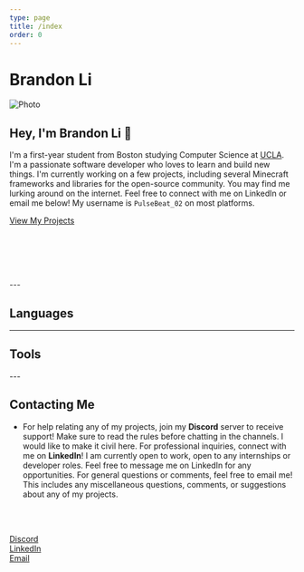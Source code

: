 ```yaml
---
type: page
title: /index
order: 0
---
```



# Brandon Li
<Image
    src="/images/portrait.webp"
    alt="Photo"
    width={500}
    height={750}
    className="next-image float-left"
/>

## Hey, I'm Brandon Li 👋

I'm a first-year student from Boston studying Computer Science at [UCLA](https://www.ucla.edu/). I'm a passionate
software developer who loves to learn and build new things. I'm currently working on a few projects, including several
Minecraft frameworks and libraries for the open-source community. You may find me lurking around on the internet. Feel
free to connect with me on LinkedIn or email me below! My username is `PulseBeat_02` on most platforms.
<div className="contact-button">
    <a href="/projects" className="button project-button"><FaFolderOpen className="icon"/>View My Projects</a>
</div>

<br></br><br></br>
<div className="icon-container">
    <a href="https://discord.gg/MgqRKvycMC"><FaDiscord className="icon"/></a>
    <a href="https://github.com/PulseBeat02"><FaGithub className="icon"/></a>
    <a href="https://www.linkedin.com/in/brandonli28"><FaLinkedin className="icon"/></a>
    <a href="mailto:brandonli28@ucla.edu"><MdEmail className="icon"/></a>
</div>
---

## Languages
<div className="icon-container">
    <FaJava className="icon" title="Java"/>
    <FaPython className="icon" title="Python"/>
    <SiTypescript className="icon" title="TypeScript"/>
    <FaJs className="icon" title="JavaScript"/>
    <SiKotlin className="icon" title="Kotlin"/>
    <TbBrandCpp className="icon" title="C++"/>
</div>

---

## Tools
<div className="icon-container">
    <FaGitAlt className="icon" title="Git"/>
    <FaLinux className="icon" title="Linux"/>
    <FaNodeJs className="icon" title="NodeJS"/>
    <FaDatabase className="icon" title="Databases"/>
    <FaTerminal className="icon" title="Terminal"/>
</div>
---

## Contacting Me
- For help relating any of my projects, join my **Discord** server to receive support! Make sure to read the rules
before chatting in the channels. I would like to make it civil here. For professional inquiries, connect with me on
**LinkedIn**! I am currently open to work, open to any internships or developer roles. Feel free to message me on
LinkedIn for any opportunities.  For general questions or comments, feel free to email me! This includes any
miscellaneous questions, comments, or suggestions about any of my projects.

<br></br>
<div className="contact-button">
    <a href="https://discord.gg/MgqRKvycMC" className="button"><FaDiscord className="icon"/> Discord</a>
</div>
<div className="contact-button">
    <a href="https://www.linkedin.com/in/brandonli28" className="button"><FaLinkedin className="icon"/> LinkedIn</a>
</div>
<div className="contact-button">
    <a href="mailto:brandonli28@ucla.edu" className="button"><MdEmail className="icon"/> Email</a>
</div>
<br></br>
